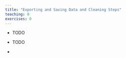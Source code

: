 ```yaml
---
title: "Exporting and Saving Data and Cleaning Steps"
teaching: 0
exercises: 0
---
```


:::::::::::::::::::::::::::::::::::::: questions 

- TODO

::::::::::::::::::::::::::::::::::::::::::::::::

::::::::::::::::::::::::::::::::::::: objectives

- TODO

::::::::::::::::::::::::::::::::::::::::::::::::

::::::::::::::::::::::::::::::::::::: keypoints 

- 

::::::::::::::::::::::::::::::::::::::::::::::::
